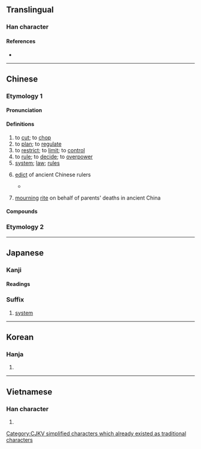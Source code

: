 {{character info/new}}
{{also|製}}
==Translingual==

===Han character===
{{Han char|rn=18|rad=刀|as=06|sn=8|four=22200|canj=HBLN|ids=⿰⿻牛冂刂}}

====References====
* {{Han ref|kx=0139.020|dkj=01961|dj=0315.100|hdz=10335.010|uh=5236|ud=21046|bh=A8EE|bd=43246}}

----

==Chinese==

===Etymology 1===
{{zh-forms}}

====Pronunciation====
{{zh-pron
|m=zhì
|c=zai3
|h=pfs=
|md=
|mn=qz,tw,xm:chè/zz:chì
|w=
|mc=y
|oc=y
|cat=v,n,a
}}

====Definitions====
{{zh-hanzi}}

# to [[cut]]; to [[chop]]
# to [[plan]]; to [[regulate]]
# to [[restrict]]; to [[limit]]; to [[control]]
# to [[rule]]; to [[decide]]; to [[overpower]]
# [[system]]; [[law]]; [[rule]]s
# {{lb|zh|historical}} [[edict]] of ancient Chinese rulers
#* {{zh-x|國君 死 社稷，大夫 死 眾，士 死 制。|A ruler should die for his altars; a [[w:Chinese nobility|great officer]], with the host (he commands); an [[w:Shi (yeoman)|inferior officer]], for '''his charge'''.|ref=Liji}}
# {{lb|zh|historical}} [[mourning]] [[rite]] on behalf of parents' deaths in ancient China

====Compounds====
{{zh-der|制壓射擊|制軍|制訂|制憲|制限選舉|三八制|交通管制|制禮作樂|八進制|制動器|封建制度|帝制|制梃|制空權|年金制度|學位制度|制限|兩院制|一物一制|古制|全日制|多黨制|國際公制|制空|制作|制水閥|宰制|保護狀制|專勤制度|品質管制|初選制|制度|制圖|制動因子|均田制|強制認領|創制權|制憲權|制勘|因時制宜|制服|出奇制勝|二田制|學制|制高點|制變|創制|兵制|強制|制度化|因地制宜|二進制|二部制|制幣|制裁|制約反應|制勝|制伏|家長制|內婚制|委員制|制臺|因事制宜|制服警察|不能自制|一國兩制|典章制度|徵兵制度|循環制|君主制|公有制|十進制|克敵制勝|制敵機先|待制|典制|形制|強制辯護|強制執行|以夷制夷|二進制碼|建制|制錢|制定|制禮|制止|回饋控制|儀制|制科|幣制|專制|守制|募兵制|屯田制|八旗制度|強制處分|導生制|導師制|一院制|制動火箭|專制政體|專制政治|恩給制|佃租制度|伯克制度|兩黨制|強制罪|公用限制|包班制|官制|慈制|制藝|制舉|共審制度|制書|以柔制剛|制導|代議制|制約刺激|克制|國防體制|均權制度|報窮制裁|強制保險|君主專制|嚴制|單婚制|單法貨制|八小時制|制義|制海權|合議制|以弱制強|外匯管制|制策|反制|功績制|受制|包待制|劫制|制誥|制衡|制約|制海|制式|制命|制中|井田制度|公制|後發制人|家庭制度|內閣制|先發制人|壓制|學徒制|保結制度|以暴制暴|發射控制|生產管制|機制|抑制栽培|燈火管制|控制單元|控制|洪憲帝制|會簽制度|數值控制|知制誥|新制|矯制|特惠制度|稱制|控制桿|改制|擺制|抵制|數位控制|盟旗制度|毫無節制|挾制|百分制|程式控制|程序控制|社會控制|禮制|禁制令|禁制|津貼制度|牽制|稅制|控制室|法制局|扼制|柔能制剛|權制|應制|社會制度|拑制|抑制|泰勒制度|教育制度|王制|私有制|服制|控制棒|漫無節制|父系制度|料敵制勝|標準制|民主制度|母系制度|犬牙相制|法制|控制卡|管制|箝制|米制|自制|管制塔臺|酋長制度|編制|經濟制裁|解制|隨時制宜|英制|管制路線|電子反制|領導制度|統制|責任制|管制空域|脈不制肉|自動控制|道爾頓制|郡國制|管制品|節制|農奴制度|電檢制|觀審制度|量出制入|臨機制變|終制|雜婚制|聽證制度|脅制|首長制|管制區域|舊制|聘任制|議會制|陪審制|限制選舉|限制級|限制住居|限制|防制|警察制度|節制資本|開明專制|級任制|配給制度|鴻篇巨制|遏制|軍制|臨機制勝|輪作制度|軌制|複婚制|鉗制|限制詞|體制|臨制|觀護制度|裁制|管制中心|總統制|莊園制度|軍事管制|顓制|經制|結制}}

===Etymology 2===
{{zh-see|製||to [[manufacture]]}}

----

==Japanese==

===Kanji===
{{ja-kanji|grade=5|rs=刀06}}

====Readings====
{{ja-readings
|goon=せ
|kanon=せい
|kun=おさ-える
|nanori=いさむ, おさむ, さだ, すけ, ただ, のり
}}

===Suffix===
{{ja-pos|せい|suffix}}

# [[system]]

----

==Korean==

===Hanja===
{{ko-hanja|hangeul=제|rv=je|mr=che|y=cey}}

# {{defn|lang=ko|sort=刀06}}

----

==Vietnamese==

===Han character===
{{vi-hantu|[[chế]], [[chới]], [[chơi]], [[choi]], [[xế]], [[xiết]]|rs=刀06}}

# {{defn|lang=vi|sort=刀06}}

[[Category:CJKV simplified characters which already existed as traditional characters]]